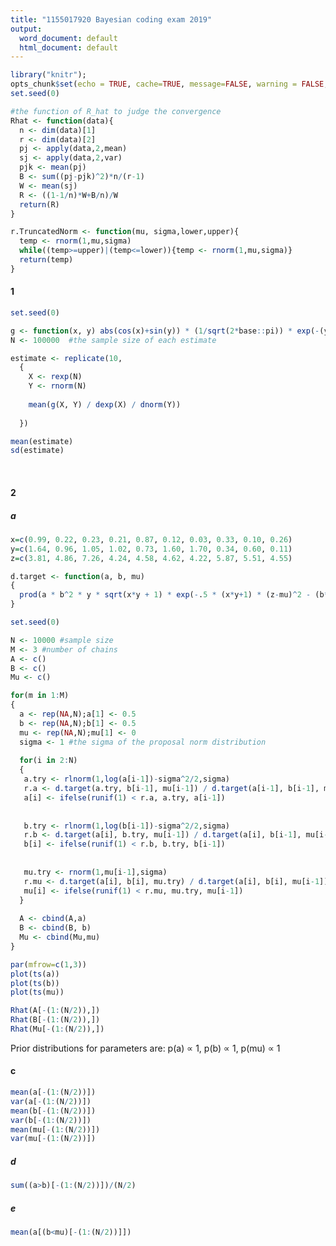 ```yaml
---
title: "1155017920 Bayesian coding exam 2019"
output:
  word_document: default
  html_document: default
---
```


```r
library("knitr");
opts_chunk$set(echo = TRUE, cache=TRUE, message=FALSE, warning = FALSE, results = TRUE)
set.seed(0)
```

```r
#the function of R_hat to judge the convergence
Rhat <- function(data){
  n <- dim(data)[1]
  r <- dim(data)[2]
  pj <- apply(data,2,mean)
  sj <- apply(data,2,var)
  pjk <- mean(pj)
  B <- sum((pj-pjk)^2)*n/(r-1)
  W <- mean(sj)
  R <- ((1-1/n)*W+B/n)/W
  return(R)
}

r.TruncatedNorm <- function(mu, sigma,lower,upper){
  temp <- rnorm(1,mu,sigma)
  while((temp>=upper)|(temp<=lower)){temp <- rnorm(1,mu,sigma)}
  return(temp)
}
```
\newpage

#### 1

```r
set.seed(0)

g <- function(x, y) abs(cos(x)+sin(y)) * (1/sqrt(2*base::pi)) * exp(-(y-1)^2) * exp(-x)
N <- 100000  #the sample size of each estimate

estimate <- replicate(10,
  {
    X <- rexp(N)
    Y <- rnorm(N)
     
    mean(g(X, Y) / dexp(X) / dnorm(Y))
    
  })

mean(estimate)
sd(estimate)
```
<br />

\newpage

#### 2

##### a
```r
x=c(0.99, 0.22, 0.23, 0.21, 0.87, 0.12, 0.03, 0.33, 0.10, 0.26)
y=c(1.64, 0.96, 1.05, 1.02, 0.73, 1.60, 1.70, 0.34, 0.60, 0.11)
z=c(3.81, 4.86, 7.26, 4.24, 4.58, 4.62, 4.22, 5.87, 5.51, 4.55)

d.target <- function(a, b, mu)
{
  prod(a * b^2 * y * sqrt(x*y + 1) * exp(-.5 * (x*y+1) * (z-mu)^2 - (b*y) - (a*x))) 
}

```

```r
set.seed(0)

N <- 10000 #sample size
M <- 3 #number of chains
A <- c()
B <- c()
Mu <- c()

for(m in 1:M)
{
  a <- rep(NA,N);a[1] <- 0.5
  b <- rep(NA,N);b[1] <- 0.5
  mu <- rep(NA,N);mu[1] <- 0
  sigma <- 1 #the sigma of the proposal norm distribution
  
  for(i in 2:N)
  {
   a.try <- rlnorm(1,log(a[i-1])-sigma^2/2,sigma)
   r.a <- d.target(a.try, b[i-1], mu[i-1]) / d.target(a[i-1], b[i-1], mu[i-1]) * dlnorm(a[i-1],log(a.try)-sigma^2/2,sigma)/dlnorm(a.try,log(a[i-1])-sigma^2/2,sigma)
   a[i] <- ifelse(runif(1) < r.a, a.try, a[i-1])
   
   
   b.try <- rlnorm(1,log(b[i-1])-sigma^2/2,sigma)
   r.b <- d.target(a[i], b.try, mu[i-1]) / d.target(a[i], b[i-1], mu[i-1]) * dlnorm(b[i-1],log(b.try)-sigma^2/2,sigma)/dlnorm(b.try,log(b[i-1])-sigma^2/2,sigma)
   b[i] <- ifelse(runif(1) < r.b, b.try, b[i-1])
   
   
   mu.try <- rnorm(1,mu[i-1],sigma)
   r.mu <- d.target(a[i], b[i], mu.try) / d.target(a[i], b[i], mu[i-1])
   mu[i] <- ifelse(runif(1) < r.mu, mu.try, mu[i-1])
  }
  
  A <- cbind(A,a)
  B <- cbind(B, b)
  Mu <- cbind(Mu,mu)
}

par(mfrow=c(1,3))
plot(ts(a))
plot(ts(b))
plot(ts(mu))
```
```r
Rhat(A[-(1:(N/2)),])
Rhat(B[-(1:(N/2)),])
Rhat(Mu[-(1:(N/2)),])
```

Prior distributions for parameters are: p(a) $\propto$ 1, p(b) $\propto$ 1, p(mu) $\propto$ 1

#### c

```r
mean(a[-(1:(N/2))])
var(a[-(1:(N/2))])
mean(b[-(1:(N/2))])
var(b[-(1:(N/2))])
mean(mu[-(1:(N/2))])
var(mu[-(1:(N/2))])
```

##### d
```r
sum((a>b)[-(1:(N/2))])/(N/2)
```


##### e
```r
mean(a[(b<mu)[-(1:(N/2))]])
```
<br />